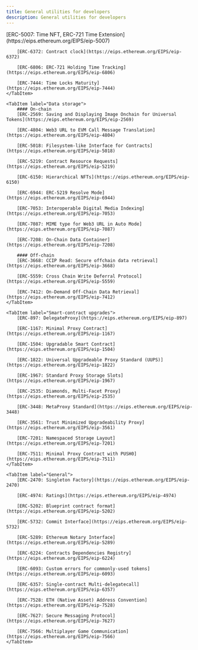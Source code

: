 ```yaml
---
title: General utilities for developers
description: General utilities for developers
---
```



<Tabs syncKey="utils">
    <TabItem label="Time management">
        [ERC-5007: Time NFT, ERC-721 Time Extension](https://eips.ethereum.org/EIPS/eip-5007)

        [ERC-6372: Contract clock](https://eips.ethereum.org/EIPS/eip-6372)

        [ERC-6806: ERC-721 Holding Time Tracking](https://eips.ethereum.org/EIPS/eip-6806)

        [ERC-7444: Time Locks Maturity](https://eips.ethereum.org/EIPS/eip-7444)
    </TabItem>

    <TabItem label="Data storage">
        #### On-chain
        [ERC-2569: Saving and Displaying Image Onchain for Universal Tokens](https://eips.ethereum.org/EIPS/eip-2569)

        [ERC-4804: Web3 URL to EVM Call Message Translation](https://eips.ethereum.org/EIPS/eip-4804)

        [ERC-5018: Filesystem-like Interface for Contracts](https://eips.ethereum.org/EIPS/eip-5018)

        [ERC-5219: Contract Resource Requests](https://eips.ethereum.org/EIPS/eip-5219)

        [ERC-6150: Hierarchical NFTs](https://eips.ethereum.org/EIPS/eip-6150)

        [ERC-6944: ERC-5219 Resolve Mode](https://eips.ethereum.org/EIPS/eip-6944)

        [ERC-7053: Interoperable Digital Media Indexing](https://eips.ethereum.org/EIPS/eip-7053)

        [ERC-7087: MIME type for Web3 URL in Auto Mode](https://eips.ethereum.org/EIPS/eip-7087)

        [ERC-7208: On-Chain Data Container](https://eips.ethereum.org/EIPS/eip-7208)

        #### Off-chain
        [ERC-3668: CCIP Read: Secure offchain data retrieval](https://eips.ethereum.org/EIPS/eip-3668)

        [ERC-5559: Cross Chain Write Deferral Protocol](https://eips.ethereum.org/EIPS/eip-5559)

        [ERC-7412: On-Demand Off-Chain Data Retrieval](https://eips.ethereum.org/EIPS/eip-7412)
    </TabItem>

    <TabItem label="Smart-contract upgrades">
        [ERC-897: DelegateProxy](https://eips.ethereum.org/EIPS/eip-897)

        [ERC-1167: Minimal Proxy Contract](https://eips.ethereum.org/EIPS/eip-1167)

        [ERC-1504: Upgradable Smart Contract](https://eips.ethereum.org/EIPS/eip-1504)

        [ERC-1822: Universal Upgradeable Proxy Standard (UUPS)](https://eips.ethereum.org/EIPS/eip-1822)

        [ERC-1967: Standard Proxy Storage Slots](https://eips.ethereum.org/EIPS/eip-1967)

        [ERC-2535: Diamonds, Multi-Facet Proxy](https://eips.ethereum.org/EIPS/eip-2535)

        [ERC-3448: MetaProxy Standard](https://eips.ethereum.org/EIPS/eip-3448)

        [ERC-3561: Trust Minimized Upgradeability Proxy](https://eips.ethereum.org/EIPS/eip-3561)

        [ERC-7201: Namespaced Storage Layout](https://eips.ethereum.org/EIPS/eip-7201)

        [ERC-7511: Minimal Proxy Contract with PUSH0](https://eips.ethereum.org/EIPS/eip-7511)
    </TabItem>

    <TabItem label="General">
        [ERC-2470: Singleton Factory](https://eips.ethereum.org/EIPS/eip-2470)

        [ERC-4974: Ratings](https://eips.ethereum.org/EIPS/eip-4974)

        [ERC-5202: Blueprint contract format](https://eips.ethereum.org/EIPS/eip-5202)

        [ERC-5732: Commit Interface](https://eips.ethereum.org/EIPS/eip-5732)

        [ERC-5289: Ethereum Notary Interface](https://eips.ethereum.org/EIPS/eip-5289)

        [ERC-6224: Contracts Dependencies Registry](https://eips.ethereum.org/EIPS/eip-6224)

        [ERC-6093: Custom errors for commonly-used tokens](https://eips.ethereum.org/EIPS/eip-6093)

        [ERC-6357: Single-contract Multi-delegatecall](https://eips.ethereum.org/EIPS/eip-6357)

        [ERC-7528: ETH (Native Asset) Address Convention](https://eips.ethereum.org/EIPS/eip-7528)

        [ERC-7627: Secure Messaging Protocol](https://eips.ethereum.org/EIPS/eip-7627)

        [ERC-7566: Multiplayer Game Communication](https://eips.ethereum.org/EIPS/eip-7566)
    </TabItem>
</Tabs>
